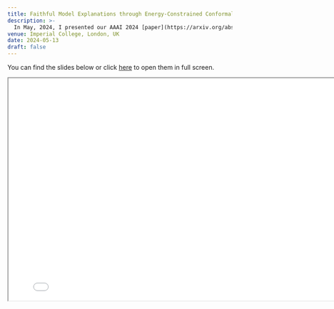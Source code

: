 ```yaml
---
title: Faithful Model Explanations through Energy-Constrained Conformal Counterfactuals
description: >-
  In May, 2024, I presented our AAAI 2024 [paper](https://arxiv.org/abs/2312.10648) at an XAI seminar at Imperial College London.
venue: Imperial College, London, UK
date: 2024-05-13
draft: false
---
```


You can find the slides below or click [here](presentation.html){target="_blank"} to open them in full screen. 

```{=html}
<iframe width="800" height="500" marginheight="0" marginwidth="0" src="presentation.html"></iframe>
```